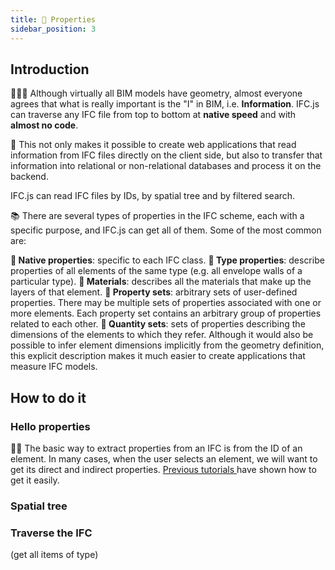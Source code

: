 ```yaml
---
title: 📃 Properties
sidebar_position: 3
---
```



## Introduction

🧬🧬🧬️
Although virtually all BIM models have geometry, almost everyone agrees that what is really important is the "I" in BIM, i.e. **Information**. IFC.js can traverse any IFC file from top to bottom at **native speed** and with **almost no code**.

💾
This not only makes it possible to create web applications that read information from IFC files directly on the client side, but also to transfer that information into relational or non-relational databases and process it on the backend.

<IfcAlert>
IFC.js can read IFC files by IDs, by spatial tree and by filtered search.
</IfcAlert>

📚
There are several types of properties in the IFC scheme, each with a specific purpose, and IFC.js can get all of them. Some of the most common are:

<IfcCard>
    <b>📕 Native properties</b>: specific to each IFC class.
</IfcCard>

<IfcCard>
    <b>📗 Type properties</b>: describe properties of all elements of the same type (e.g. all envelope walls of a particular type).
</IfcCard>

<IfcCard>
    <b>📘 Materials</b>: describes all the materials that make up the layers of that element.
</IfcCard>

<IfcCard>
    <b>📙 Property sets</b>: arbitrary sets of user-defined properties. There may be multiple sets of properties associated with one or more elements. Each property set contains an arbitrary group of properties related to each other.
</IfcCard>

<IfcCard>
    <b>📒 Quantity sets</b>: sets of properties describing the dimensions of the elements to which they refer. Although it would also be possible to infer element dimensions implicitly from the geometry definition, this explicit description makes it much easier to create applications that measure IFC models.
</IfcCard>

## How to do it

### Hello properties


<p>
    👩‍🏫
    The basic way to extract properties from an IFC is from the ID of an element. In many cases, when the user selects an element, we will want to get its direct and indirect properties. <a href="https://ifcjs.github.io/info/docs/Guide/web-ifc-three/Tutorials/Picking/" target="_self">
    Previous tutorials </a> have shown how to get it easily. </p>



### Spatial tree

### Traverse the IFC
(get all items of type)